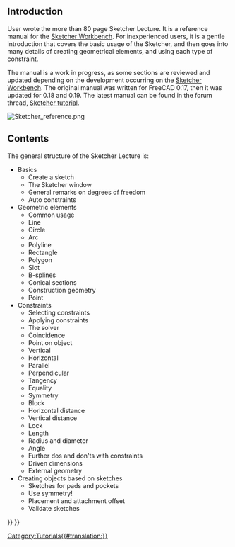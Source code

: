 <languages/>
<translate>

== Introduction == <!--T:1-->

<!--T:2-->
User {{Emphasis|chrisb}} wrote the more than 80 page Sketcher Lecture. It is a reference manual for the [[Sketcher_Workbench|Sketcher Workbench]]. For inexperienced users, it is a gentle introduction that covers the basic usage of the Sketcher, and then goes into many details of creating geometrical elements, and using each type of constraint.

<!--T:3-->
The manual is a work in progress, as some sections are reviewed and updated depending on the development occurring on the [[Sketcher_Workbench|Sketcher Workbench]]. The original manual was written for FreeCAD 0.17, then it was updated for 0.18 and 0.19. The latest manual can be found in the forum thread, [https://forum.freecadweb.org/viewtopic.php?f=36&t=30104 Sketcher tutorial].

</translate>
[[File:Sketcher_reference.png]]
<translate>
<!--T:5-->
{{Caption|Example sketch in the Sketcher Lecture.}}

== Contents == <!--T:6-->

<!--T:7-->
The general structure of the Sketcher Lecture is:
* Basics
** Create a sketch
** The Sketcher window
** General remarks on degrees of freedom
** Auto constraints
* Geometric elements
** Common usage
** Line
** Circle
** Arc
** Polyline
** Rectangle
** Polygon
** Slot
** B-splines
** Conical sections
** Construction geometry
** Point
* Constraints
** Selecting constraints
** Applying constraints
** The solver
** Coincidence
** Point on object
** Vertical
** Horizontal
** Parallel
** Perpendicular
** Tangency
** Equality
** Symmetry
** Block
** Horizontal distance
** Vertical distance
** Lock
** Length
** Radius and diameter
** Angle
** Further dos and don'ts with constraints
** Driven dimensions
** External geometry
* Creating objects based on sketches
** Sketches for pads and pockets
** Use symmetry!
** Placement and attachment offset
** Validate sketches


</translate>
[[Category:Tutorials{{#translation:}}]]
{{Sketcher Tools navi{{#translation:}}}}
{{Userdocnavi{{#translation:}}}}